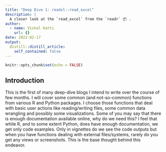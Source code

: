 ```yaml
---
title: "Deep Dive 1: readxl::read_excel"
description: |
  A closer look at the `read_excel` from the `readr` 📦 .
author:
  - name: Vishal Katti
    url: {}
date: 2022-02-17
output:
  distill::distill_article:
    self_contained: false
---
```


```r
knitr::opts_chunk$set(echo = FALSE)
```

## Introduction

This is the first of many deep-dive blogs I intend to write over the
course of few months. I will cover some common (and not-so-common)
functions from various R and Python packages. I choose those functions
that deal with basic user actions like reading/writing files, some
common data wrangling and possibly some visualizations. Some of you may
say that there is enough documentation available online, why do we need
this? I feel that while R, and to some extent Python, does have enough
documentation, we get only code examples. Only in vignettes do we see
the code outputs but when you have functions dealing with external
files/systems, rarely do you get any views or screenshots. This is the
base thought behind this endeavor.

